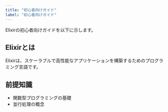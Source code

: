 ```yaml
---
title: "初心者向けガイド"
label: "初心者向けガイド"
---
```


Elixirの初心者向けガイドを以下に示します。

## Elixirとは

Elixirは、スケーラブルで高性能なアプリケーションを構築するためのプログラミング言語です。

## 前提知識

- 関数型プログラミングの基礎
- 並行処理の概念
